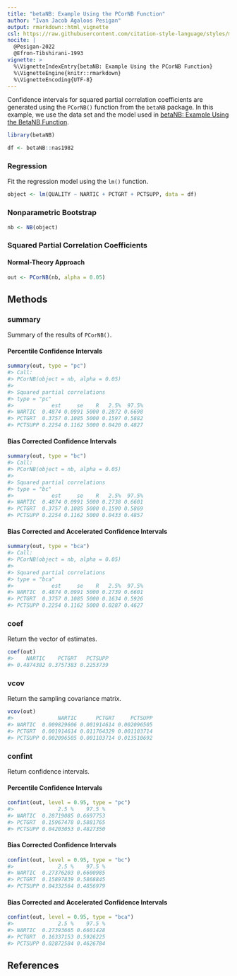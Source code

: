 ```yaml
---
title: "betaNB: Example Using the PCorNB Function"
author: "Ivan Jacob Agaloos Pesigan"
output: rmarkdown::html_vignette
csl: https://raw.githubusercontent.com/citation-style-language/styles/master/apa.csl
nocite: |
  @Pesigan-2022
  @Efron-Tibshirani-1993
vignette: >
  %\VignetteIndexEntry{betaNB: Example Using the PCorNB Function}
  %\VignetteEngine{knitr::rmarkdown}
  %\VignetteEncoding{UTF-8}
---
```




Confidence intervals for
squared partial correlation coefficients
are generated using
the `PCorNB()` function from the `betaNB` package.
In this example,
we use the data set and the model used in
[betaNB: Example Using the BetaNB Function](example-beta-nb.html).


``` r
library(betaNB)
```




``` r
df <- betaNB::nas1982
```

### Regression

Fit the regression model using the `lm()` function.


``` r
object <- lm(QUALITY ~ NARTIC + PCTGRT + PCTSUPP, data = df)
```

### Nonparametric Bootstrap


``` r
nb <- NB(object)
```

### Squared Partial Correlation Coefficients

#### Normal-Theory Approach


``` r
out <- PCorNB(nb, alpha = 0.05)
```

## Methods

### summary

Summary of the results of `PCorNB()`.

#### Percentile Confidence Intervals


``` r
summary(out, type = "pc")
#> Call:
#> PCorNB(object = nb, alpha = 0.05)
#> 
#> Squared partial correlations
#> type = "pc"
#>            est     se    R   2.5%  97.5%
#> NARTIC  0.4874 0.0991 5000 0.2872 0.6698
#> PCTGRT  0.3757 0.1085 5000 0.1597 0.5882
#> PCTSUPP 0.2254 0.1162 5000 0.0420 0.4827
```

#### Bias Corrected Confidence Intervals


``` r
summary(out, type = "bc")
#> Call:
#> PCorNB(object = nb, alpha = 0.05)
#> 
#> Squared partial correlations
#> type = "bc"
#>            est     se    R   2.5%  97.5%
#> NARTIC  0.4874 0.0991 5000 0.2738 0.6601
#> PCTGRT  0.3757 0.1085 5000 0.1590 0.5869
#> PCTSUPP 0.2254 0.1162 5000 0.0433 0.4857
```

#### Bias Corrected and Accelerated Confidence Intervals


``` r
summary(out, type = "bca")
#> Call:
#> PCorNB(object = nb, alpha = 0.05)
#> 
#> Squared partial correlations
#> type = "bca"
#>            est     se    R   2.5%  97.5%
#> NARTIC  0.4874 0.0991 5000 0.2739 0.6601
#> PCTGRT  0.3757 0.1085 5000 0.1634 0.5926
#> PCTSUPP 0.2254 0.1162 5000 0.0287 0.4627
```

### coef

Return the vector of estimates.


``` r
coef(out)
#>    NARTIC    PCTGRT   PCTSUPP 
#> 0.4874382 0.3757383 0.2253739
```

### vcov

Return the sampling covariance matrix.


``` r
vcov(out)
#>              NARTIC      PCTGRT     PCTSUPP
#> NARTIC  0.009829606 0.001914614 0.002096505
#> PCTGRT  0.001914614 0.011764329 0.001103714
#> PCTSUPP 0.002096505 0.001103714 0.013510692
```

### confint

Return confidence intervals.

#### Percentile Confidence Intervals


``` r
confint(out, level = 0.95, type = "pc")
#>              2.5 %    97.5 %
#> NARTIC  0.28719085 0.6697753
#> PCTGRT  0.15967478 0.5881765
#> PCTSUPP 0.04203053 0.4827350
```

#### Bias Corrected Confidence Intervals


``` r
confint(out, level = 0.95, type = "bc")
#>              2.5 %    97.5 %
#> NARTIC  0.27376203 0.6600985
#> PCTGRT  0.15897839 0.5868845
#> PCTSUPP 0.04332564 0.4856979
```

#### Bias Corrected and Accelerated Confidence Intervals


``` r
confint(out, level = 0.95, type = "bca")
#>              2.5 %    97.5 %
#> NARTIC  0.27393665 0.6601428
#> PCTGRT  0.16337153 0.5926225
#> PCTSUPP 0.02872584 0.4626784
```

## References
